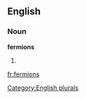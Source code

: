 
==English==

===Noun===
'''fermions'''

# {{plural of|[[fermion]]}}

[[Category:English plurals]]

[[fr:fermions]]